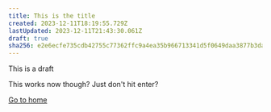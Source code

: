 ```yaml
---
title: This is the title
created: 2023-12-11T18:19:55.729Z
lastUpdated: 2023-12-11T21:43:30.061Z
draft: true
sha256: e2e6ecfe735cdb42755c77362ffc9a4ea35b966713341d5f0649daa3877b3dad
---
```


This is a draft

<Box>
  This works now though? Just don't hit enter?

  [Go to home](/pages/home "Home")
</Box>
